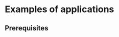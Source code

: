 # Examples of applications {#applications}

## Prerequisites {-}

<!--

## Spatial data modeling

## Kriging and spatial interpolation

- idw, interpolate, krige, krige.cv, gstat, gstat.cv
- interpolation quality

## Sustainable Transport

## Sea Level Rise
-->
